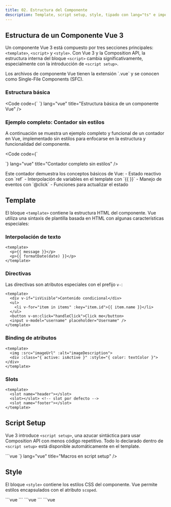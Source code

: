 ```yaml
---
title: 02. Estructura del Componente
description: Template, script setup, style, tipado con lang="ts" e importación y uso de componentes
---
```



## Estructura de un Componente Vue 3

Un componente Vue 3 está compuesto por tres secciones principales: `<template>`, `<script>` y `<style>`. Con Vue 3 y la Composition API, la estructura interna del bloque `<script>` cambia significativamente, especialmente con la introducción de `<script setup>`.

<Aside type="tip">
Los archivos de componente Vue tienen la extensión `.vue` y se conocen como Single-File Components (SFC).
</Aside>

### Estructura básica

<Code code={`<template>
  <!-- Estructura HTML del componente -->
  <div class="greeting">
    <h1>{{ message }}</h1>
    <button @click="increment">Contador: {{ count }}</button>
  </div>
</template>

<script>
  // Lógica del componente
</script>

<style>
  /* Estilos del componente */
  .greeting {
    color: #2c3e50;
  }
</style>`} lang="vue" title="Estructura básica de un componente Vue" />

### Ejemplo completo: Contador sin estilos

<Aside type="tip">
A continuación se muestra un ejemplo completo y funcional de un contador en Vue, implementado sin estilos para enfocarse en la estructura y funcionalidad del componente.
</Aside>

<Code code={`<template>
  <div>
    <h2>Contador Simple</h2>
    <p>Valor actual: {{ count }}</p>
    <button @click="increment">Incrementar</button>
    <button @click="decrement">Decrementar</button>
    <button @click="reset">Reiniciar</button>
  </div>
</template>

<script setup>

// Estado reactivo del contador
const count = ref(0)

// Métodos para manipular el contador
function increment() {
  count.value++
}

function decrement() {
  count.value--
}

function reset() {
  count.value = 0
}
</script>
`} lang="vue" title="Contador completo sin estilos" />

<Aside type="note">
Este contador demuestra los conceptos básicos de Vue:
- Estado reactivo con `ref`
- Interpolación de variables en el template con `{{ }}`
- Manejo de eventos con `@click`
- Funciones para actualizar el estado
</Aside>

## Template

El bloque `<template>` contiene la estructura HTML del componente. Vue utiliza una sintaxis de plantilla basada en HTML con algunas características especiales:

### Interpolación de texto

```vue
<template>
  <p>{{ message }}</p>
  <p>{{ formatDate(date) }}</p>
</template>
```

### Directivas

Las directivas son atributos especiales con el prefijo `v-`:

```vue
<template>
  <div v-if="isVisible">Contenido condicional</div>
  <ul>
    <li v-for="item in items" :key="item.id">{{ item.name }}</li>
  </ul>
  <button v-on:click="handleClick">Click me</button>
  <input v-model="username" placeholder="Username" />
</template>
```

### Binding de atributos

```vue
<template>
  <img :src="imageUrl" :alt="imageDescription">
  <div :class="{ active: isActive }" :style="{ color: textColor }"></div>
</template>
```

### Slots

```vue
<template>
  <slot name="header"></slot>
  <slot></slot> <!-- slot por defecto -->
  <slot name="footer"></slot>
</template>
```

## Script Setup

Vue 3 introduce `<script setup>`, una azucar sintáctica para usar Composition API con menos código repetitivo. Todo lo declarado dentro de `<script setup>` está disponible automáticamente en el template.

<Tabs>
  <TabItem label="Script Setup">
    ```vue
    <script setup>
    import { ref, computed, onMounted } from 'vue'
    
    // Variables reactivas
    const count = ref(0)
    const message = ref('Hola Vue 3')
    
    // Propiedades computadas
    const doubleCount = computed(() => count.value * 2)
    
    // Métodos
    function increment() {
      count.value++
    }
    
    // Hooks de ciclo de vida
    onMounted(() => {
      console.log('Componente montado')
    })
    </script>
    ```
  </TabItem>
  <TabItem label="Script Normal">
    ```vue
    <script>
    import { ref, computed, onMounted } from 'vue'
    
    export default {
      setup() {
        // Variables reactivas
        const count = ref(0)
        const message = ref('Hola Vue 3')
        
        // Propiedades computadas
        const doubleCount = computed(() => count.value * 2)
        
        // Métodos
        function increment() {
          count.value++
        }
        
        // Hooks de ciclo de vida
        onMounted(() => {
          console.log('Componente montado')
        })
        
        // Exponer al template
        return {
          count,
          message,
          doubleCount,
          increment
        }
      }
    }
    </script>
    ```
  </TabItem>
</Tabs>

### Ventajas de `<script setup>`

- **Menos código repetitivo**: No es necesario devolver explícitamente las variables y funciones
- **Mejor rendimiento**: La compilación es más eficiente
- **Mejor inferencia de tipos**: Mejor soporte para TypeScript
- **Más legible**: Estructura más clara y directa

### Macros de compilación

En `<script setup>` se utilizan macros especiales para definir props, emits, etc.:

<Code code={`<script setup>
// Props
const props = defineProps({
  title: String,
  likes: { type: Number, default: 0 }
})

// Eventos
const emit = defineEmits(['update', 'delete'])

// Exponer propiedades/métodos al componente padre
defineExpose({
  submit() {
    // ...
  }
})
</script>`} lang="vue" title="Macros en script setup" />

## Style

El bloque `<style>` contiene los estilos CSS del componente. Vue permite estilos encapsulados con el atributo `scoped`.

<Tabs>
  <TabItem label="Estilos básicos">
    ```vue
    <style>
    /* Estilos globales */
    .button {
      background-color: #4CAF50;
      color: white;
      padding: 10px 20px;
      border: none;
      border-radius: 4px;
      cursor: pointer;
    }
    </style>
    ```
  </TabItem>
  <TabItem label="Estilos con scope">
    ```vue
    <style scoped>
    /* Estilos encapsulados al componente */
    .button {
      background-color: #4CAF50;
      color: white;
      padding: 10px 20px;
      border: none;
      border-radius: 4px;
      cursor: pointer;
    }
    </style>
    ```
  </TabItem>
  <TabItem label="CSS con preprocesadores">
    ```vue
    <style lang="scss" scoped>
    $primary-color: #4CAF50;
    
    .button {
      background-color: $primary-color;
      color: white;
      padding: 10px 20px;
      border: none;
      border-radius: 4px;
      cursor: pointer;
      
      &:hover {
        background-color: darken($primary-color, 10%);
      }
    }
    </style>
    ```
  </TabItem>
</Tabs>

### CSS Modules

Vue también soporta CSS Modules:

```vue
<template>
  <button :class="$style.button">Click me</button>
</template>

<style module>
.button {
  background-color: #4CAF50;
  color: white;
}
</style>
```

## Tipado con lang="ts"

Vue 3 ofrece excelente soporte para TypeScript. Para usar TypeScript en un componente, se agrega el atributo `lang="ts"` al bloque `<script>`.

<Code code={`<script setup lang="ts">

// Interfaces y tipos
interface User {
  id: number
  name: string
  email: string
  active: boolean
}

// Variables tipadas
const count = ref<number>(0)
const user = ref<User>({
  id: 1,
  name: 'John Doe',
  email: 'john@example.com',
  active: true
})

// Props tipadas
const props = defineProps<{
  title: string
  items: Array<{ id: number, text: string }>
  callback?: (id: number) => void
}>()

// Emits tipados
const emit = defineEmits<{
  (e: 'update', id: number, value: string): void
  (e: 'select', item: { id: number, text: string }): void
}>()

// Funciones tipadas
function processUser(user: User): boolean {
  return user.active
}
</script>`} lang="vue" title="Vue con TypeScript" />

### Definición de props con valores por defecto

En TypeScript, se puede usar `withDefaults` para definir valores por defecto para props tipadas:

```ts
interface Props {
  title?: string
  count?: number
}

const props = withDefaults(defineProps<Props>(), {
  title: 'Untitled',
  count: 0
})
```

## Importación y uso de componentes

En Vue 3 con `<script setup>`, los componentes importados se registran automáticamente.

<Code code={`<script setup>
// Importación de componentes

// Los componentes importados están disponibles automáticamente en el template
</script>

<template>
  <div>
    <BaseInput v-model="searchQuery" />
    <BaseButton @click="search">Buscar</BaseButton>
    
    <SearchBox />
    <FilterMenu :options="filterOptions" />
  </div>
</template>`} lang="vue" title="Importación y uso de componentes" />

### Importación dinámica (Lazy Loading)

Para componentes grandes o que no son necesarios inmediatamente, se puede usar importación dinámica:

```vue
<script setup>
import { defineAsyncComponent } from 'vue'

const HeavyComponent = defineAsyncComponent(() => 
  import('./HeavyComponent.vue')
)
</script>

<template>
  <HeavyComponent v-if="showHeavyComponent" />
</template>
```

### Componentes globales vs. locales

<Tabs>
  <TabItem label="Registro global">
    ```js
    // main.js
    import { createApp } from 'vue'
    import App from './App.vue'
    import BaseButton from './components/BaseButton.vue'
    import BaseInput from './components/BaseInput.vue'
    
    const app = createApp(App)
    
    // Registro global (disponible en toda la aplicación)
    app.component('BaseButton', BaseButton)
    app.component('BaseInput', BaseInput)
    
    app.mount('#app')
    ```
  </TabItem>
  <TabItem label="Registro local (recomendado)">
    ```vue
    <script setup>
    // Registro local (solo disponible en este componente)
    import BaseButton from './components/BaseButton.vue'
    import BaseInput from './components/BaseInput.vue'
    </script>
    ```
  </TabItem>
</Tabs>

<Aside type="note">
El registro local de componentes es generalmente preferible al registro global, ya que permite un mejor tree-shaking y hace que las dependencias sean más explícitas.
</Aside>

